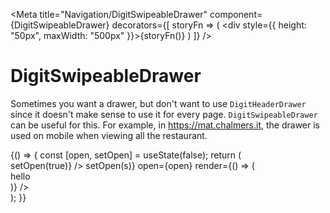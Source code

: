 
<Meta
    title="Navigation/DigitSwipeableDrawer"
    component={DigitSwipeableDrawer}
    decorators={[
        storyFn => (
            <div style={{ height: "50px", maxWidth: "500px" }}>{storyFn()}</div>
        )
    ]}
/>

# DigitSwipeableDrawer

Sometimes you want a drawer, but don't want to use `DigitHeaderDrawer` since it doesn't make sense to use it for every page. `DigitSwipeableDrawer` can be useful for this. For example, in https://mat.chalmers.it, the drawer is used on mobile when viewing all the restaurant.

<Preview>
    <Story name="basic">
        {() => {
            const [open, setOpen] = useState(false);
            return (
                <div>
                    <DigitButton
                        primary
                        raised
                        text={"Open manually instead of swipe"}
                        onClick={() => setOpen(true)}
                    />
                    <DigitSwipeableDrawer
                        onSwipe={s => setOpen(s)}
                        open={open}
                        render={() => (
                            <div style={{ width: "300px" }}>hello</div>
                        )}
                    />
                </div>
            );
        }}
    </Story>
</Preview>

<Props of={DigitSwipeableDrawer} />
